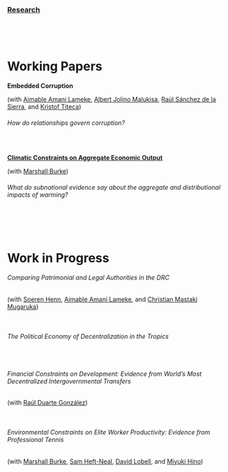 ### [Research](index.html)

  &nbsp; 

  &nbsp; 


# Working Papers

**Embedded Corruption**

(with [Aimable Amani Lameke](https://marakujakivuresearch.com), [Albert Jolino Malukisa](https://marakujakivuresearch.com), [Raúl Sánchez de la Sierra](https://raulsanchezdelasierra.com), and [Kristof Titeca](https://www.uantwerpen.be/en/staff/kristof-titeca/))

###### How do relationships govern corruption?

  &nbsp; 
  
[**Climatic Constraints on Aggregate Economic Output**](files/BurkeTanutama2019climatic.pdf)

(with [Marshall Burke](https://web.stanford.edu/~mburke/))

###### What do subnational evidence say about the aggregate and distributional impacts of warming?

  &nbsp; 

  &nbsp; 

# Work in Progress
  
###### Comparing Patrimonial and Legal Authorities in the DRC

(with [Soeren Henn](http://soerenhenn.com), [Aimable Amani Lameke](https://marakujakivuresearch.com), and [Christian Mastaki Mugaruka](https://marakujakivuresearch.com))

  &nbsp; 
  

###### The Political Economy of Decentralization in the Tropics

  &nbsp; 

###### Financial Constraints on Development: Evidence from World's Most Decentralized Intergovernmental Transfers

(with [Raúl Duarte González](https://scholar.harvard.edu/rduarte))

  &nbsp; 

###### Environmental Constraints on Elite Worker Productivity: Evidence from Professional Tennis 

(with [Marshall Burke](https://web.stanford.edu/~mburke/), [Sam Heft-Neal](http://stanford.edu/~samhn/), [David Lobell](https://lobell-lab.stanford.edu/), and [Miyuki Hino](https://www.miyukihino.com/))

  &nbsp; 